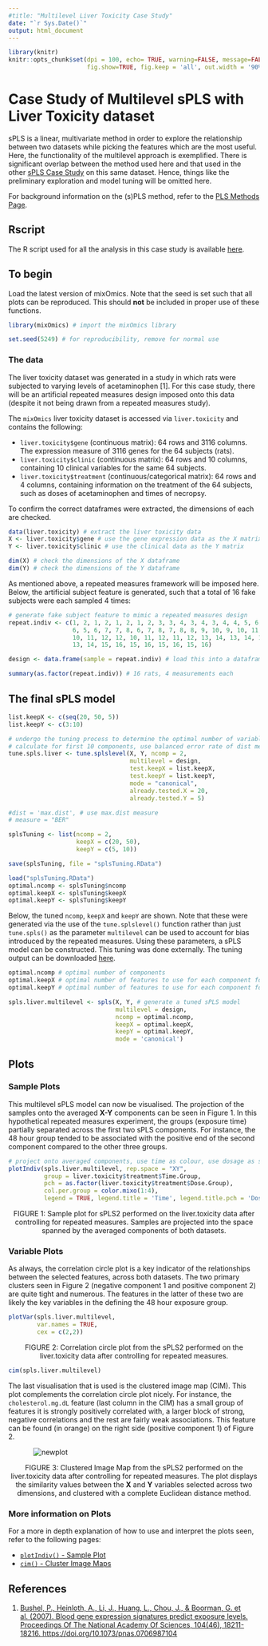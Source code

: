 ```yaml
---
#title: "Multilevel Liver Toxicity Case Study"
date: "`r Sys.Date()`"
output: html_document
---
```


```r
library(knitr)
knitr::opts_chunk$set(dpi = 100, echo= TRUE, warning=FALSE, message=FALSE,
                      fig.show=TRUE, fig.keep = 'all', out.width = '90%')
```


# Case Study of Multilevel sPLS with Liver Toxicity dataset

sPLS is a linear, multivariate method in order to explore the relationship between two datasets while picking the features which are the most useful. Here, the functionality of the multilevel approach is exemplified. There is significant overlap between the method used here and that used in the other [sPLS Case Study](http://mixomics.org/case-studies/spls-liver-toxicity/) on this same dataset. Hence, things like the preliminary exploration and model tuning will be omitted here.

For background information on the (s)PLS method, refer to the [PLS Methods Page](http://mixomics.org/methods/spls/).

## Rscript

The R script used for all the analysis in this case study is available [here](http://mixomics.org/wp-content/uploads/2022/01/Multilevel-Liver-Toxicity-Case-Study.zip).

## To begin

Load the latest version of mixOmics. Note that the seed is set such that all plots can be reproduced. This should **not** be included in proper use of these functions.

```r
library(mixOmics) # import the mixOmics library

set.seed(5249) # for reproducibility, remove for normal use
```

### The data

The liver toxicity dataset was generated in a study in which rats were subjected to varying levels of acetaminophen [1]. For this case study, there will be an artificial repeated measures design imposed onto this data (despite it not being drawn from a repeated measures study). 

The `mixOmics` liver toxicity dataset is accessed via `liver.toxicity` and contains the following:

* `liver.toxicity$gene` (continuous matrix): 64 rows and 3116 columns. The expression measure of 3116 genes for the 64 subjects (rats).
* `liver.toxicity$clinic` (continuous matrix): 64 rows and 10 columns, containing 10 clinical variables for the same 64 subjects.
* `liver.toxicity$treatment` (continuous/categorical matrix): 64 rows and 4 columns, containing information on the treatment of the 64 subjects, such as doses of acetaminophen and times of necropsy.

To confirm the correct dataframes were extracted, the dimensions of each are checked. 

``` r
data(liver.toxicity) # extract the liver toxicity data
X <- liver.toxicity$gene # use the gene expression data as the X matrix
Y <- liver.toxicity$clinic # use the clinical data as the Y matrix

dim(X) # check the dimensions of the X dataframe
dim(Y) # check the dimensions of the Y dataframe
```

As mentioned above, a repeated measures framework will be imposed here. Below, the artificial subject feature is generated, such that a total of 16 fake subjects were each sampled 4 times:

``` r
# generate fake subject feature to mimic a repeated measures design
repeat.indiv <- c(1, 2, 1, 2, 1, 2, 1, 2, 3, 3, 4, 3, 4, 3, 4, 4, 5, 6, 5, 5,
                  6, 5, 6, 7, 7, 8, 6, 7, 8, 7, 8, 8, 9, 10, 9, 10, 11, 9, 9,
                  10, 11, 12, 12, 10, 11, 12, 11, 12, 13, 14, 13, 14, 13, 14,
                  13, 14, 15, 16, 15, 16, 15, 16, 15, 16)

design <- data.frame(sample = repeat.indiv) # load this into a dataframe

summary(as.factor(repeat.indiv)) # 16 rats, 4 measurements each
```

## The final sPLS model

``` r
list.keepX <- c(seq(20, 50, 5)) 
list.keepY <- c(3:10)

# undergo the tuning process to determine the optimal number of variables
# calculate for first 10 components, use balanced error rate of dist measure
tune.spls.liver <- tune.splslevel(X, Y, ncomp = 2, 
                                  multilevel = design,
                                  test.keepX = list.keepX,
                                  test.keepY = list.keepY,
                                  mode = "canonical",
                                  already.tested.X = 20,
                                  already.tested.Y = 5) 

#dist = 'max.dist', # use max.dist measure 
# measure = "BER"

splsTuning <- list(ncomp = 2,
                   keepX = c(20, 50),
                   keepY = c(5, 10))

save(splsTuning, file = "splsTuning.RData")
``` 

``` r
load("splsTuning.RData")
optimal.ncomp <- splsTuning$ncomp
optimal.keepX <- splsTuning$keepX
optimal.keepY <- splsTuning$keepY
```

Below, the tuned `ncomp`, `keepX` and `keepY` are shown. Note that these were generated via the use of the `tune.splslevel()` function rather than just `tune.spls()` as the parameter `multilevel` can be used to account for bias introduced by the repeated measures. Using these parameters, a sPLS model can be constructed. This tuning was done externally. The tuning output can be downloaded [here](http://mixomics.org/wp-content/uploads/2022/01/Multilevel-Liver-Toxicity-Tuning.zip). 

``` r
optimal.ncomp # optimal number of components
optimal.keepX # optimal number of features to use for each component for X 
optimal.keepY # optimal number of features to use for each component for Y

spls.liver.multilevel <- spls(X, Y, # generate a tuned sPLS model
                              multilevel = design,
                              ncomp = optimal.ncomp,
                              keepX = optimal.keepX, 
                              keepY = optimal.keepY,
                              mode = 'canonical')
```


## Plots

### Sample Plots

This multilevel sPLS model can now be visualised. The projection of the samples onto the averaged **X-Y** components can be seen in Figure 1. In this hypothetical repeated measures experiment, the groups (exposure time) partially separated across the first two sPLS components. For instance, the 48 hour group tended to be associated with the positive end of the second component compared to the other three groups. 

``` r
# project onto averaged components, use time as colour, use dosage as symbol
plotIndiv(spls.liver.multilevel, rep.space = "XY", 
          group = liver.toxicity$treatment$Time.Group, 
          pch = as.factor(liver.toxicity$treatment$Dose.Group),
          col.per.group = color.mixo(1:4), 
          legend = TRUE, legend.title = 'Time', legend.title.pch = 'Dose')
```

<p style="text-align: center;">FIGURE 1: Sample plot for sPLS2 performed on the liver.toxicity data after controlling for repeated measures. Samples are projected into the space spanned by the averaged components of both datasets.</p>

### Variable Plots

As always, the correlation circle plot is a key indicator of the relationships between the selected features, across both datasets. The two primary clusters seen in Figure 2 (negative component 1 and positive component 2) are quite tight and numerous. The features in the latter of these two are likely the key variables in the defining the 48 hour exposure group.

``` r
plotVar(spls.liver.multilevel, 
        var.names = TRUE, 
        cex = c(2,2))
```

<p style="text-align: center;">FIGURE 2: Correlation circle plot from the sPLS2 performed on the liver.toxicity data after controlling for repeated measures.</p>

``` r
cim(spls.liver.multilevel)
```

The last visualisation that is used is the clustered image map (CIM). This plot complements the correlation circle plot nicely. For instance, the `cholesterol.mg.dL` feature (last column in the CIM) has a small group of features it is strongly positively correlated with, a larger block of strong, negative correlations and the rest are fairly weak associations. This feature can be found (in orange) on the right side (positive component 1) of Figure 2. 


<img src="http://mixomics.org/wp-content/uploads/2022/01/Multilevel-Liver-Toxicity-CIM.png" alt="newplot" style="max-width: 80%; display: block; margin: auto;"/>

<p style="text-align: center;">FIGURE 3: Clustered Image Map from the sPLS2 performed on the liver.toxicity data after controlling for repeated measures. The plot displays the similarity values between the **X** and **Y** variables selected across two dimensions, and clustered with a complete Euclidean distance method.</p>

### More information on Plots

For a more in depth explanation of how to use and interpret the plots seen, refer to the following pages:

- [`plotIndiv()` - Sample Plot](http://mixomics.org/graphics/sample-plots/plotindiv/)
- [`cim()` - Cluster Image Maps](http://mixomics.org/graphics/variable-plots/cim/)


## References

1. [Bushel, P., Heinloth, A., Li, J., Huang, L., Chou, J., & Boorman, G. et al. (2007). Blood gene expression signatures predict exposure levels. Proceedings Of The National Academy Of Sciences, 104(46), 18211-18216. https://doi.org/10.1073/pnas.0706987104](https://www.pnas.org/content/104/46/18211.short)
